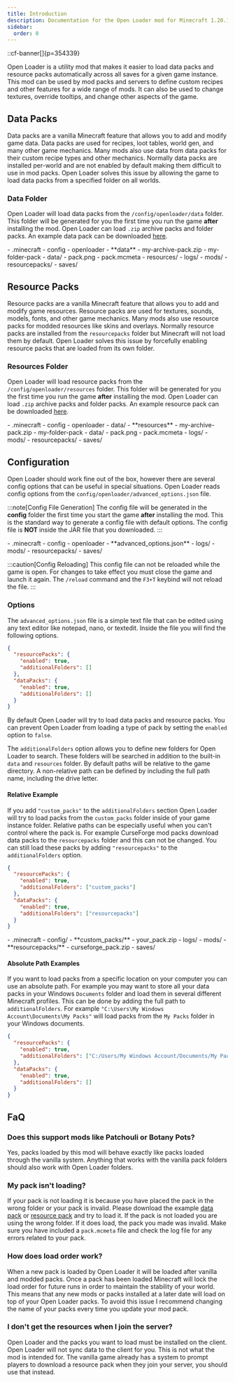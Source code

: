 ```yaml
---
title: Introduction
description: Documentation for the Open Loader mod for Minecraft 1.20.1.
sidebar:
  order: 0
---
```


::cf-banner[]{p=354339}

Open Loader is a utility mod that makes it easier to load data packs and resource packs automatically across all saves
for a given game instance. This mod can be used by mod packs and servers to define custom recipes and other features for
a wide range of mods. It can also be used to change textures, override tooltips, and change other aspects of the game.

## Data Packs
Data packs are a vanilla Minecraft feature that allows you to add and modify game data. Data packs are used for recipes,
loot tables, world gen, and many other game mechanics. Many mods also use data from data packs for their custom recipe
types and other mechanics. Normally data packs are installed per-world and are not enabled by default making them
difficult to use in mod packs. Open Loader solves this issue by allowing the game to load data packs from a specified
folder on all worlds.

### Data Folder
Open Loader will load data packs from the `/config/openloader/data` folder. This folder will be generated for you the
first time you run the game **after** installing the mod. Open Loader can load `.zip` archive packs and folder packs. An
example data pack can be downloaded [here](https://docs.darkhax.net/assets/open-loader/datapack-1.0.0.zip).

<FileTree>
    - .minecraft
      - config
        - openloader
          - **data**
            - my-archive-pack.zip
            - my-folder-pack
              - data/
              - pack.png
              - pack.mcmeta
          - resources/
      - logs/
      - mods/
      - resourcepacks/
      - saves/
</FileTree>

## Resource Packs
Resource packs are a vanilla Minecraft feature that allows you to add and modify game resources. Resource packs are used
for textures, sounds, models, fonts, and other game mechanics. Many mods also use resource packs for modded resources
like skins and overlays. Normally resource packs are installed from the `resourcepacks` folder but Minecraft will not
load them by default. Open Loader solves this issue by forcefully enabling resource packs that are loaded from its own
folder.

### Resources Folder
Open Loader will load resource packs from the `/config/openloader/resources` folder. This folder will be generated for
you the first time you run the game **after** installing the mod. Open Loader can load `.zip` archive packs and folder
packs. An example resource pack can be downloaded [here](https://docs.darkhax.net/assets/open-loader/resourcepack-1.0.0.zip).

<FileTree>
    - .minecraft
      - config
        - openloader
          - data/
          - **resources**
            - my-archive-pack.zip
            - my-folder-pack
              - data/
              - pack.png
              - pack.mcmeta
      - logs/
      - mods/
      - resourcepacks/
      - saves/
</FileTree>

## Configuration
Open Loader should work fine out of the box, however there are several config options that can be useful in special
situations. Open Loader reads config options from the `config/openloader/advanced_options.json` file.

:::note[Config File Generation]
The config file will be generated in the **config** folder the first time you start the game **after** installing the
mod. This is the standard way to generate a config file with default options. The config file is **NOT** inside the JAR
file that you downloaded.
:::

<FileTree>
    - .minecraft
      - config
        - openloader
          - **advanced_options.json**
      - logs/
      - mods/
      - resourcepacks/
      - saves/
</FileTree>

:::caution[Config Reloading]
This config file can not be reloaded while the game is open. For changes to take effect you must close the game and
launch it again. The `/reload` command and the `F3+T` keybind will not reload the file.
:::

### Options
The `advanced_options.json` file is a simple text file that can be edited using any text editor like notepad, nano, or
textedit. Inside the file you will find the following options.

```json
{
  "resourcePacks": {
    "enabled": true,
    "additionalFolders": []
  },
  "dataPacks": {
    "enabled": true,
    "additionalFolders": []
  }
}
```

By default Open Loader will try to load data packs and resource packs. You can prevent Open Loader from loading a type
of pack by setting the `enabled` option to `false`.

The `additionalFolders` option allows you to define new folders for Open Loader to search. These folders will be
searched in addition to the built-in `data` and `resources` folder. By default paths will be relative to the game
directory. A non-relative path can be defined by including the full path name, including the drive letter.

#### Relative Example
If you add `"custom_packs"` to the `additionalFolders` section Open Loader will try to load packs from the
`custom_packs` folder inside of your game instance folder. Relative paths can be especially useful when you can't
control where the pack is. For example CurseForge mod packs download data packs to the `resourcepacks` folder and this
can not be changed. You can still load these packs by adding `"resourcepacks"` to the `additionalFolders` option.

```json {4, 8}
{
  "resourcePacks": {
    "enabled": true,
    "additionalFolders": ["custom_packs"]
  },
  "dataPacks": {
    "enabled": true,
    "additionalFolders": ["resourcepacks"]
  }
}
```

<FileTree>
    - .minecraft
      - config/
      - **custom_packs/**
        - your_pack.zip
      - logs/
      - mods/
      - **resourcepacks/**
        - curseforge_pack.zip
      - saves/
</FileTree>

#### Absolute Path Examples
If you want to load packs from a specific location on your computer you can use an absolute path. For example you may
want to store all your data packs in your Windows `Documents` folder and load them in several different Minecraft
profiles. This can be done by adding the full path to `additionalFolders`. For example
`"C:\Users\My Windows Account\Documents\My Packs"` will load packs from the `My Packs` folder in your Windows documents.

```json
{
  "resourcePacks": {
    "enabled": true,
    "additionalFolders": ["C:/Users/My Windows Account/Documents/My Packs"]
  },
  "dataPacks": {
    "enabled": true,
    "additionalFolders": []
  }
}
```

## FaQ

### Does this support mods like Patchouli or Botany Pots?
Yes, packs loaded by this mod will behave exactly like packs loaded through the vanilla system. Anything that works with
the vanilla pack folders should also work with Open Loader folders.

### My pack isn't loading?
If your pack is not loading it is because you have placed the pack in the wrong folder or your pack is invalid. Please
download the example [data pack](https://docs.darkhax.net/assets/open-loader/datapack-1.0.0.zip) or
[resource pack](https://docs.darkhax.net/assets/open-loader/resourcepack-1.0.0.zip) and try to load it. If the pack is
not loaded you are using the wrong folder. If it does load, the pack you made was invalid. Make sure you have included a
`pack.mcmeta` file and check the log file for any errors related to your pack.

### How does load order work?
When a new pack is loaded by Open Loader it will be loaded after vanilla and modded packs. Once a pack has been loaded
Minecraft will lock the load order for future runs in order to maintain the stability of your world. This means that any
new mods or packs installed at a later date will load on top of your Open Loader packs. To avoid this issue I recommend
changing the name of your packs every time you update your mod pack.

### I don't get the resources when I join the server?
Open Loader and the packs you want to load must be installed on the client. Open Loader will not sync data to the client
for you. This is not what the mod is intended for. The vanilla game already has a system to prompt players to download a
resource pack when they join your server, you should use that instead.
